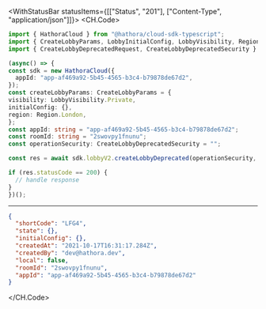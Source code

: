 

<WithStatusBar statusItems={[["Status", "201"], ["Content-Type", "application/json"]]}>
  <CH.Code>
  ```typescript CreateLobbyDeprecated.ts
  import { HathoraCloud } from "@hathora/cloud-sdk-typescript";
import { CreateLobbyParams, LobbyInitialConfig, LobbyVisibility, Region } from "@hathora/cloud-sdk-typescript/dist/models/components";
import { CreateLobbyDeprecatedRequest, CreateLobbyDeprecatedSecurity } from "@hathora/cloud-sdk-typescript/dist/models/operations";

(async() => {
  const sdk = new HathoraCloud({
    appId: "app-af469a92-5b45-4565-b3c4-b79878de67d2",
  });
const createLobbyParams: CreateLobbyParams = {
  visibility: LobbyVisibility.Private,
  initialConfig: {},
  region: Region.London,
};
const appId: string = "app-af469a92-5b45-4565-b3c4-b79878de67d2";
const roomId: string = "2swovpy1fnunu";
const operationSecurity: CreateLobbyDeprecatedSecurity = "";

  const res = await sdk.lobbyV2.createLobbyDeprecated(operationSecurity, createLobbyParams, appId, roomId);

  if (res.statusCode == 200) {
    // handle response
  }
})();
  ```
  ---

  ```json Example Response
  {
    "shortCode": "LFG4",
    "state": {},
    "initialConfig": {},
    "createdAt": "2021-10-17T16:31:17.284Z",
    "createdBy": "dev@hathora.dev",
    "local": false,
    "roomId": "2swovpy1fnunu",
    "appId": "app-af469a92-5b45-4565-b3c4-b79878de67d2"
  }
  ```
  </CH.Code>
</WithStatusBar>

